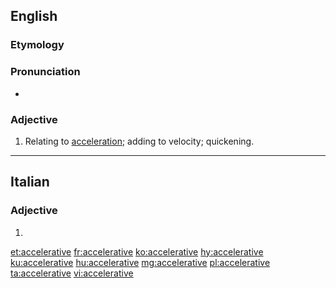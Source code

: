 ==English==

===Etymology===
{{suffix|accelerate|ive|lang=en}}

===Pronunciation===
* {{a|US}} {{IPA|/ɪk.ˈsɛl.ə.ˌɹeɪt.ɪv/|/æk.ˈsɛl.ə.ˌɹeɪt.ɪv/|lang=en}}

===Adjective===
{{en-adj}}

# Relating to [[acceleration]]; adding to velocity; quickening.

----

==Italian==

===Adjective===
{{head|it|adjective form}}

# {{feminine plural of|accelerativo|lang=it}}

[[et:accelerative]]
[[fr:accelerative]]
[[ko:accelerative]]
[[hy:accelerative]]
[[ku:accelerative]]
[[hu:accelerative]]
[[mg:accelerative]]
[[pl:accelerative]]
[[ta:accelerative]]
[[vi:accelerative]]